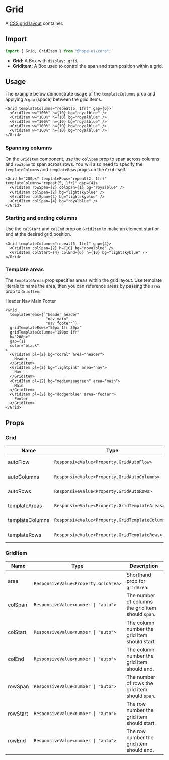 

# Grid

A [CSS grid layout](https://developer.mozilla.org/en-US/docs/Web/CSS/CSS_Grid_Layout) container.

## Import

```ts
import { Grid, GridItem } from "@hope-ui/core";
```

- **Grid:** A Box with `display: grid`.
- **GridItem:** A Box used to control the span and start position within a grid.

## Usage

The example below demonstrate usage of the `templateColumns` prop and applying a `gap` (space) between the grid items.

<Preview>
  <Grid templateColumns="repeat(5, 1fr)" gap={6}>
    <GridItem w="100%" h={10} bg="royalblue" />
    <GridItem w="100%" h={10} bg="royalblue" />
    <GridItem w="100%" h={10} bg="royalblue" />
    <GridItem w="100%" h={10} bg="royalblue" />
    <GridItem w="100%" h={10} bg="royalblue" />
  </Grid>
</Preview>

```tsx
<Grid templateColumns="repeat(5, 1fr)" gap={6}>
  <GridItem w="100%" h={10} bg="royalblue" />
  <GridItem w="100%" h={10} bg="royalblue" />
  <GridItem w="100%" h={10} bg="royalblue" />
  <GridItem w="100%" h={10} bg="royalblue" />
  <GridItem w="100%" h={10} bg="royalblue" />
</Grid>
```

### Spanning columns

On the `GridItem` component, use the `colSpan` prop to span across columns and `rowSpan` to span across rows. You will also need to specify the `templateColumns` and `templateRows` props on the `Grid` itself.

<Preview>
  <Grid h="200px" templateRows="repeat(2, 1fr)" templateColumns="repeat(5, 1fr)" gap={4}>
    <GridItem rowSpan={2} colSpan={1} bg="royalblue" />
    <GridItem colSpan={2} bg="lightskyblue" />
    <GridItem colSpan={2} bg="lightskyblue" />
    <GridItem colSpan={4} bg="royalblue" />
  </Grid>
</Preview>

```tsx
<Grid h="200px" templateRows="repeat(2, 1fr)" templateColumns="repeat(5, 1fr)" gap={4}>
  <GridItem rowSpan={2} colSpan={1} bg="royalblue" />
  <GridItem colSpan={2} bg="lightskyblue" />
  <GridItem colSpan={2} bg="lightskyblue" />
  <GridItem colSpan={4} bg="royalblue" />
</Grid>
```

### Starting and ending columns

Use the `colStart` and `colEnd` prop on `GridItem` to make an element start or end at the desired grid position.

<Preview>
  <Grid templateColumns="repeat(5, 1fr)" gap={4}>
    <GridItem colSpan={2} h={10} bg="royalblue" />
    <GridItem colStart={4} colEnd={6} h={10} bg="lightskyblue" />
  </Grid>
</Preview>

```tsx
<Grid templateColumns="repeat(5, 1fr)" gap={4}>
  <GridItem colSpan={2} h={10} bg="royalblue" />
  <GridItem colStart={4} colEnd={6} h={10} bg="lightskyblue" />
</Grid>
```

### Template areas

The `templateAreas` prop specifies areas within the grid layout. Use template literals to name the area, then you can reference areas by passing the `area` prop to `GridItem`.

<Preview>
  <Grid
    templateAreas={`"header header"
                  "nav main"
                  "nav footer"`}
    gridTemplateRows="50px 1fr 30px"
    gridTemplateColumns="150px 1fr"
    h="200px"
    gap={1}
    color="black"
  >
    <GridItem pl={2} bg="coral" area="header">
      Header
    </GridItem>
    <GridItem pl={2} bg="lightpink" area="nav">
      Nav
    </GridItem>
    <GridItem pl={2} bg="mediumseagreen" area="main">
      Main
    </GridItem>
    <GridItem pl={2} bg="dodgerblue" area="footer">
      Footer
    </GridItem>
  </Grid>
</Preview>

```tsx
<Grid
  templateAreas={`"header header"
                  "nav main"
                  "nav footer"`}
  gridTemplateRows="50px 1fr 30px"
  gridTemplateColumns="150px 1fr"
  h="200px"
  gap={1}
  color="black"
>
  <GridItem pl={2} bg="coral" area="header">
    Header
  </GridItem>
  <GridItem pl={2} bg="lightpink" area="nav">
    Nav
  </GridItem>
  <GridItem pl={2} bg="mediumseagreen" area="main">
    Main
  </GridItem>
  <GridItem pl={2} bg="dodgerblue" area="footer">
    Footer
  </GridItem>
</Grid>
```

## Props

### Grid

| Name            | Type                                            | Description                               |
| --------------- | ----------------------------------------------- | ----------------------------------------- |
| autoFlow        | `ResponsiveValue<Property.GridAutoFlow>`        | Shorthand prop for `gridAutoFlow`.        |
| autoColumns     | `ResponsiveValue<Property.GridAutoColumns>`     | Shorthand prop for `gridAutoColumns`.     |
| autoRows        | `ResponsiveValue<Property.GridAutoRows>`        | Shorthand prop for `gridAutoRows`.        |
| templateAreas   | `ResponsiveValue<Property.GridTemplateAreas>`   | Shorthand prop for `gridTemplateAreas`.   |
| templateColumns | `ResponsiveValue<Property.GridTemplateColumns>` | Shorthand prop for `gridTemplateColumns`. |
| templateRows    | `ResponsiveValue<Property.GridTemplateRows>`    | Shorthand prop for `gridTemplateRows`.    |

### GridItem

| Name     | Type                                  | Description                                        |
| -------- | ------------------------------------- | -------------------------------------------------- |
| area     | ` ResponsiveValue<Property.GridArea>` | Shorthand prop for `gridArea`.                     |
| colSpan  | `ResponsiveValue<number \| "auto">`   | The number of columns the grid item should `span`. |
| colStart | `ResponsiveValue<number \| "auto">`   | The column number the grid item should start.      |
| colEnd   | `ResponsiveValue<number \| "auto">`   | The column number the grid item should end.        |
| rowSpan  | `ResponsiveValue<number \| "auto">`   | The number of rows the grid item should `span`.    |
| rowStart | `ResponsiveValue<number \| "auto">`   | The row number the grid item should start.         |
| rowEnd   | `ResponsiveValue<number \| "auto">`   | The row number the grid item should end.           |
